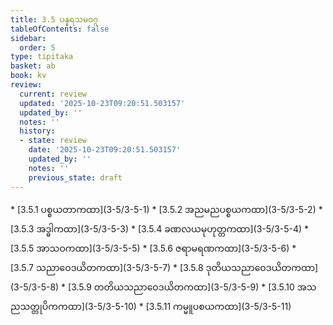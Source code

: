 ```yaml
---
title: 3.5 ပန္နရသမဝဂ္ဂ
tableOfContents: false
sidebar:
  order: 5
type: tipitaka
basket: ab
book: kv
review:
  current: review
  updated: '2025-10-23T09:20:51.503157'
  updated_by: ''
  notes: ''
  history:
  - state: review
    date: '2025-10-23T09:20:51.503157'
    updated_by: ''
    notes: ''
    previous_state: draft
---
```



<ReviewStatus review={frontmatter.review} showDetails={true} />

<HypothesisAnnotation frontmatter={frontmatter} />

<DynamicBreadcrumb />



<TableOfContents book="kv" section="3.5">
* [3.5.1 ပစ္စယတာကထာ](3-5/3-5-1)
* [3.5.2 အညမညပစ္စယကထာ](3-5/3-5-2)
* [3.5.3 အဒ္ဓါကထာ](3-5/3-5-3)
* [3.5.4 ခဏလယမုဟုတ္တကထာ](3-5/3-5-4)
* [3.5.5 အာသဝကထာ](3-5/3-5-5)
* [3.5.6 ဇရာမရဏကထာ](3-5/3-5-6)
* [3.5.7 သညာဝေဒယိတကထာ](3-5/3-5-7)
* [3.5.8 ဒုတိယသညာဝေဒယိတကထာ](3-5/3-5-8)
* [3.5.9 တတိယသညာဝေဒယိတကထာ](3-5/3-5-9)
* [3.5.10 အသညသတ္တုပိကကထာ](3-5/3-5-10)
* [3.5.11 ကမ္မူပစယကထာ](3-5/3-5-11)
</TableOfContents>